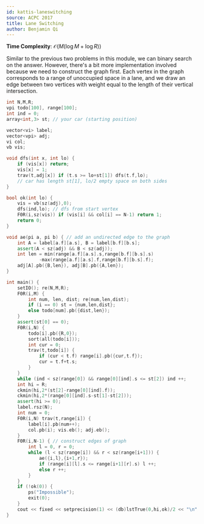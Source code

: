 ```yaml
---
id: kattis-laneswitching
source: ACPC 2017
title: Lane Switching
author: Benjamin Qi
---
```


**Time Complexity**: $\mathcal{O}(M(\log M+\log R))$

Similar to the previous two problems in this module, we can binary search on the answer. However, there's a bit more implementation involved because we need to construct the graph first. Each vertex in the graph corresponds to a range of unoccupied space in a lane, and we draw an edge between two vertices with weight equal to the length of their vertical intersection.

```cpp
int N,M,R;
vpi todo[100], range[100];
int ind = 0; 
array<int,3> st; // your car (starting position)

vector<vi> label;
vector<vpi> adj;
vi col;
vb vis;

void dfs(int x, int lo) {
	if (vis[x]) return;
	vis[x] = 1;
	trav(t,adj[x]) if (t.s >= lo+st[1]) dfs(t.f,lo); 
	// car has length st[1], lo/2 empty space on both sides
}

bool ok(int lo) {
	vis = vb(sz(adj),0);
	dfs(ind,lo); // dfs from start vertex
	F0R(i,sz(vis)) if (vis[i] && col[i] == N-1) return 1;
	return 0;
}

void ae(pi a, pi b) { // add an undirected edge to the graph
	int A = label[a.f][a.s], B = label[b.f][b.s];
	assert(A < sz(adj) && B < sz(adj));
	int len = min(range[a.f][a.s].s,range[b.f][b.s].s)
			-max(range[a.f][a.s].f,range[b.f][b.s].f);
	adj[A].pb({B,len}), adj[B].pb({A,len});
}

int main() {
	setIO(); re(N,M,R);
	F0R(i,M) {
		int num, len, dist; re(num,len,dist);
		if (i == 0) st = {num,len,dist};
		else todo[num].pb({dist,len});
	}
	assert(st[0] == 0);
	F0R(i,N) {
		todo[i].pb({R,0});
		sort(all(todo[i]));
		int cur = 0;
		trav(t,todo[i]) {
			if (cur < t.f) range[i].pb({cur,t.f});
			cur = t.f+t.s;
		}
	}
	while (ind < sz(range[0]) && range[0][ind].s <= st[2]) ind ++;
	int hi = R;
	ckmin(hi,2*(st[2]-range[0][ind].f));
	ckmin(hi,2*(range[0][ind].s-st[1]-st[2]));
	assert(hi >= 0);
	label.rsz(N);
	int num = 0;
	F0R(i,N) trav(t,range[i]) {
		label[i].pb(num++);
		col.pb(i); vis.eb(); adj.eb();
	}
	F0R(i,N-1) { // construct edges of graph
		int l = 0, r = 0;
		while (l < sz(range[i]) && r < sz(range[i+1])) {
			ae({i,l},{i+1,r});
			if (range[i][l].s <= range[i+1][r].s) l ++;
			else r ++;
		}
	}
	if (!ok(0)) {
		ps("Impossible");
		exit(0);
	}
	cout << fixed << setprecision(1) << (db)lstTrue(0,hi,ok)/2 << "\n";
}
```